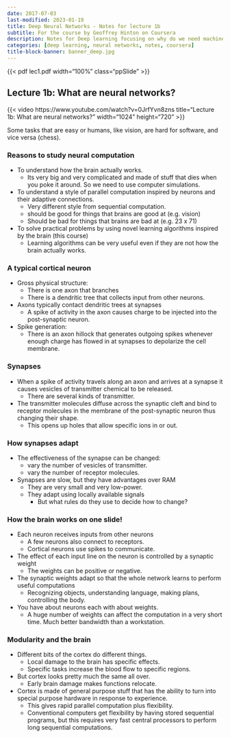 ```yaml
---
date: 2017-07-03
last-modified: 2023-01-19
title: Deep Neural Networks - Notes for lecture 1b 
subtitle: For the course by Geoffrey Hinton on Coursera
description: Notes for Deep learning focusing on why do we need machine learning?
categories: [deep learning, neural networks, notes, coursera] 
title-block-banner: banner_deep.jpg
---
```


```{=html}
<style>
.a4paper {margin: 0; aspect-ratio: 1 / 1.41;}
.letterpaper  {margin: 0; aspect-ratio: 22 / 17;}
.ppSlide {margin: 0; aspect-ratio: 22 / 13;}
</style>
```

{{< pdf lec1.pdf width="100%" class="ppSlide" >}}

## Lecture 1b: What are neural networks? 

{{< video https://www.youtube.com/watch?v=0JrfYvn8zns
    title="Lecture 1b: What are neural networks?"
    width="1024" 
    height="720" >}}

Some tasks that are easy or humans, like vision, are hard for software, and vice versa (chess). 

### Reasons to study neural computation

- To understand how the brain actually works.
  - Its very big and very complicated and made of stuff that dies when you poke it around. So we need to use computer simulations.
- To understand a style of parallel computation inspired by neurons and their adaptive connections.
  - Very different style from sequential computation.
  - should be good for things that brains are good at (e.g. vision)
  - Should be bad for things that brains are bad at (e.g. 23 x 71)
- To solve practical problems by using novel learning algorithms inspired by the brain (this course)
  - Learning algorithms can be very useful even if they are not how the brain actually works. 
  
  
### A typical cortical neuron
- Gross physical structure:
  - There is one axon that branches
  - There is a dendritic tree that collects input from other neurons.
- Axons typically contact dendritic trees at synapses
  - A spike of activity in the axon causes charge to be injected into the post-synaptic neuron.
- Spike generation:
  - There is an axon hillock that generates outgoing spikes whenever enough charge has flowed in at synapses to depolarize the cell membrane.

### Synapses

- When a spike of activity travels along an axon and arrives at a synapse it causes vesicles of transmitter chemical to be released.
  - There are several kinds of transmitter.
- The transmitter molecules diffuse across the synaptic cleft and bind to receptor molecules in the membrane of the post-synaptic neuron thus changing their shape.
  - This opens up holes that allow specific ions in or out. 

### How synapses adapt

- The effectiveness of the synapse can be changed:
  - vary the number of vesicles of transmitter.
  - vary the number of receptor molecules.
- Synapses are slow, but they have advantages over RAM
  - They are very small and very low-power.
  - They adapt using locally available signals
    - But what rules do they use to decide how to change? 

### How the brain works on one slide!

- Each neuron receives inputs from other neurons
  - A few neurons also connect to receptors.
  - Cortical neurons use spikes to communicate.
- The effect of each input line on the neuron is controlled  by a synaptic weight
  - The weights can be positive or negative.
- The synaptic weights adapt so that the whole network learns to perform useful computations
  - Recognizing objects, understanding language, making plans,
controlling the body.
- You have about neurons each with about weights.
  - A huge number of weights can affect the computation in a very short time. Much better bandwidth than a workstation.

### Modularity and the brain

- Different bits of the cortex do different things.
  - Local damage to the brain has specific effects.
  - Specific tasks increase the blood flow to specific regions.
- But cortex looks pretty much the same all over.
  - Early brain damage makes functions relocate.
- Cortex is made of general purpose stuff that has the ability to turn into special purpose hardware in response to experience.
  - This gives rapid parallel computation plus flexibility.
  - Conventional computers get flexibility by having stored sequential programs, but this requires very fast central processors to perform long sequential computations. 
